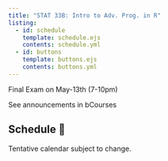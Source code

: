 ```yaml
---
title: "STAT 33B: Intro to Adv. Prog. in R"
listing:
  - id: schedule
    template: schedule.ejs
    contents: schedule.yml
  - id: buttons
    template: buttons.ejs
    contents: buttons.yml
---
```


::: {#buttons}
:::


::: {.callout-note title="Announcements 📣"}

Final Exam on May-13th (7-10pm)

See announcements in bCourses
:::


## Schedule 📅

Tentative calendar subject to change.

::: {#schedule}
:::


